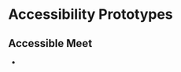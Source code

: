 
<Meta title="Concepts/Developer/Accessibility/Prototypes/List of prototypes" />

# Accessibility Prototypes

## Accessible Meet

- <FullscreenLink
    content="Accessible Meet Using Stitched Grids Row Navigation"
    parent={parentPath}
    story="stitched-grids-row-navigation"
  />

